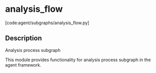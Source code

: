 # analysis_flow

[code:agent/subgraphs/analysis_flow.py]

## Description

Analysis process subgraph

This module provides functionality for analysis process subgraph
in the agent framework.
